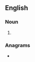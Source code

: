 ==English==

===Noun===
{{head|en|noun plural form}}

# {{plural of|dhobi|lang=en}}

===Anagrams===
* {{anagrams|en|a=bdhios|Bodish}}